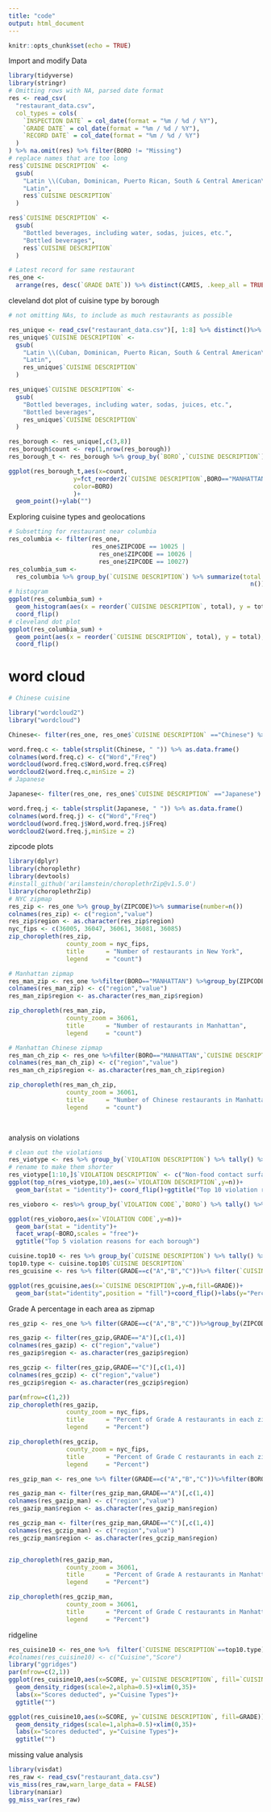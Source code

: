 ```yaml
---
title: "code"
output: html_document
---
```


```r
knitr::opts_chunk$set(echo = TRUE)
```

Import and modify Data

```r
library(tidyverse)
library(stringr)
# Omitting rows with NA, parsed date format
res <- read_csv(
  "restaurant_data.csv",
  col_types = cols(
    `INSPECTION DATE` = col_date(format = "%m / %d / %Y"),
    `GRADE DATE` = col_date(format = "%m / %d / %Y"),
    `RECORD DATE` = col_date(format = "%m / %d / %Y")
  )
) %>% na.omit(res) %>% filter(BORO != "Missing")
# replace names that are too long
res$`CUISINE DESCRIPTION` <-
  gsub(
    "Latin \\(Cuban, Dominican, Puerto Rican, South & Central American\\)",
    "Latin",
    res$`CUISINE DESCRIPTION`
  )

res$`CUISINE DESCRIPTION` <-
  gsub(
    "Bottled beverages, including water, sodas, juices, etc.",
    "Bottled beverages",
    res$`CUISINE DESCRIPTION`
  )

# Latest record for same restaurant
res_one <-
  arrange(res, desc(`GRADE DATE`)) %>% distinct(CAMIS, .keep_all = TRUE)
```

cleveland dot plot of cuisine type by borough

```r
# not omitting NAs, to include as much restaurants as possible

res_unique <- read_csv("restaurant_data.csv")[, 1:8] %>% distinct()%>% filter(BORO != "Missing")
res_unique$`CUISINE DESCRIPTION` <-
  gsub(
    "Latin \\(Cuban, Dominican, Puerto Rican, South & Central American\\)",
    "Latin",
    res_unique$`CUISINE DESCRIPTION`
  )

res_unique$`CUISINE DESCRIPTION` <-
  gsub(
    "Bottled beverages, including water, sodas, juices, etc.",
    "Bottled beverages",
    res_unique$`CUISINE DESCRIPTION`
  )

res_borough <- res_unique[,c(3,8)] 
res_borough$count <- rep(1,nrow(res_borough))
res_borough_t <- res_borough %>% group_by(`BORO`,`CUISINE DESCRIPTION`) %>% mutate(count=n()) %>% distinct()

ggplot(res_borough_t,aes(x=count,
                  y=fct_reorder2(`CUISINE DESCRIPTION`,BORO=="MANHATTAN",-count),
                  color=BORO)
                  )+  
  geom_point()+ylab("")
```

Exploring cuisine types and geolocations

```r
# Subsetting for restaurant near columbia
res_columbia <- filter(res_one,
                       res_one$ZIPCODE == 10025 |
                         res_one$ZIPCODE == 10026 |
                         res_one$ZIPCODE == 10027)
res_columbia_sum <-
  res_columbia %>% group_by(`CUISINE DESCRIPTION`) %>% summarize(total =
                                                                   n()) %>% arrange(desc(total))
# histogram
ggplot(res_columbia_sum) +
  geom_histogram(aes(x = reorder(`CUISINE DESCRIPTION`, total), y = total), stat = "identity") +
  coord_flip()
# cleveland dot plot
ggplot(res_columbia_sum) +
  geom_point(aes(x = reorder(`CUISINE DESCRIPTION`, total), y = total), stat = "identity") +
  coord_flip()
```
# word cloud
```r
# Chinese cuisine

library("wordcloud2")
library("wordcloud")

Chinese<- filter(res_one, res_one$`CUISINE DESCRIPTION` =="Chinese") %>% distinct(DBA) %>% toString() %>% str_remove_all(",") %>% str_remove_all("\"") %>% str_remove_all("\n")%>% str_remove_all("/")

word.freq.c <- table(strsplit(Chinese, " ")) %>% as.data.frame()
colnames(word.freq.c) <- c("Word","Freq")
wordcloud(word.freq.c$Word,word.freq.c$Freq)
wordcloud2(word.freq.c,minSize = 2)
# Japanese

Japanese<- filter(res_one, res_one$`CUISINE DESCRIPTION` =="Japanese") %>% distinct(DBA) %>% toString() %>% str_remove_all(",") %>% str_remove_all("\"") %>% str_remove_all("\n")%>% str_remove_all("/")

word.freq.j <- table(strsplit(Japanese, " ")) %>% as.data.frame()
colnames(word.freq.j) <- c("Word","Freq")
wordcloud(word.freq.j$Word,word.freq.j$Freq)
wordcloud2(word.freq.j,minSize = 2)
```
zipcode plots
```r

library(dplyr)
library(choroplethr)
library(devtools)
#install_github('arilamstein/choroplethrZip@v1.5.0')
library(choroplethrZip)
# NYC zipmap
res_zip <- res_one %>% group_by(ZIPCODE)%>% summarise(number=n())
colnames(res_zip) <- c("region","value")
res_zip$region <- as.character(res_zip$region)
nyc_fips <- c(36005, 36047, 36061, 36081, 36085)
zip_choropleth(res_zip,
                county_zoom = nyc_fips,
                title      = "Number of restaurants in New York",
                legend     = "count")

# Manhattan zipmap
res_man_zip <- res_one %>%filter(BORO=="MANHATTAN") %>%group_by(ZIPCODE)%>% summarise(number=n())
colnames(res_man_zip) <- c("region","value")
res_man_zip$region <- as.character(res_man_zip$region)

zip_choropleth(res_man_zip,
                county_zoom = 36061,
                title      = "Number of restaurants in Manhattan",
                legend     = "count")

# Manhattan Chinese zipmap
res_man_ch_zip <- res_one %>%filter(BORO=="MANHATTAN",`CUISINE DESCRIPTION`=="Chinese") %>%group_by(ZIPCODE)%>% summarise(number=n())
colnames(res_man_ch_zip) <- c("region","value")
res_man_ch_zip$region <- as.character(res_man_ch_zip$region)

zip_choropleth(res_man_ch_zip,
                county_zoom = 36061,
                title      = "Number of Chinese restaurants in Manhattan",
                legend     = "count")

               
```

analysis on violations

```r
# clean out the violations
res_viotype <- res %>% group_by(`VIOLATION DESCRIPTION`) %>% tally() %>% arrange(desc(n))
# rename to make them shorter
res_viotype[1:10,]$`VIOLATION DESCRIPTION` <- c("Non-food contact surface improperly constructed","Facility not vermin proof","Food contact surface not properly washed, rinsed and sanitized","Food not protected from potential source of contamination","Plumbing not properly installed or maintained","Evidence of mice or live mice present","Cold food item held above 41ºF","Hot food item not held at or above 140ºF","Filth flies or food/refuse/sewage-associated flies present","Food contact surface not properly maintained")
ggplot(top_n(res_viotype,10),aes(x=`VIOLATION DESCRIPTION`,y=n))+
  geom_bar(stat = "identity")+ coord_flip()+ggtitle("Top 10 violation reasons")

res_vioboro <- res%>% group_by(`VIOLATION CODE`,`BORO`) %>% tally() %>% arrange(desc(n)) %>% group_by(BORO) %>% top_n(5)

ggplot(res_vioboro,aes(x=`VIOLATION CODE`,y=n))+
  geom_bar(stat = "identity")+ 
  facet_wrap(~BORO,scales = "free")+
  ggtitle("Top 5 violation reasons for each borough")

cuisine.top10 <- res %>% group_by(`CUISINE DESCRIPTION`) %>% tally() %>% top_n(10)
top10.type <- cuisine.top10$`CUISINE DESCRIPTION` 
res_gcuisine <- res %>% filter(GRADE==c("A","B","C"))%>% filter(`CUISINE DESCRIPTION`==top10.type) %>% group_by(`CUISINE DESCRIPTION`,GRADE) %>% tally() 

ggplot(res_gcuisine,aes(x=`CUISINE DESCRIPTION`,y=n,fill=GRADE))+
  geom_bar(stat="identity",position = "fill")+coord_flip()+labs(y="Percentage",x="cuisine type")+ggtitle("Percentile of Grade for each cuisine type")
```

Grade A percentage in each area as zipmap

```r
res_gzip <- res_one %>% filter(GRADE==c("A","B","C"))%>%group_by(ZIPCODE,GRADE)%>% summarise(number=n())%>% group_by(ZIPCODE) %>% mutate(percent = 100*number/sum(number))

res_gazip <- filter(res_gzip,GRADE=="A")[,c(1,4)]
colnames(res_gazip) <- c("region","value")
res_gazip$region <- as.character(res_gazip$region)

res_gczip <- filter(res_gzip,GRADE=="C")[,c(1,4)]
colnames(res_gczip) <- c("region","value")
res_gczip$region <- as.character(res_gczip$region)

par(mfrow=c(1,2))
zip_choropleth(res_gazip,
                county_zoom = nyc_fips,
                title      = "Percent of Grade A restaurants in each zipcode area",
                legend     = "Percent")

zip_choropleth(res_gczip,
                county_zoom = nyc_fips,
                title      = "Percent of Grade C restaurants in each zipcode area",
                legend     = "Percent")

res_gzip_man <- res_one %>% filter(GRADE==c("A","B","C"))%>%filter(BORO=="MANHATTAN")%>%group_by(ZIPCODE,GRADE)%>% summarise(number=n())%>% group_by(ZIPCODE) %>% mutate(percent = 100*number/sum(number))

res_gazip_man <- filter(res_gzip_man,GRADE=="A")[,c(1,4)]
colnames(res_gazip_man) <- c("region","value")
res_gazip_man$region <- as.character(res_gazip_man$region)

res_gczip_man <- filter(res_gzip_man,GRADE=="C")[,c(1,4)]
colnames(res_gczip_man) <- c("region","value")
res_gczip_man$region <- as.character(res_gczip_man$region)


zip_choropleth(res_gazip_man,
                county_zoom = 36061,
                title      = "Percent of Grade A restaurants in Manhattan area",
                legend     = "Percent")

zip_choropleth(res_gczip_man,
                county_zoom = 36061,
                title      = "Percent of Grade C restaurants in Manhattan area",
                legend     = "Percent")
```

ridgeline

```r
res_cuisine10 <- res_one %>%  filter(`CUISINE DESCRIPTION`==top10.type) %>% select(`CUISINE DESCRIPTION`,SCORE,GRADE,CAMIS,DBA)
#colnames(res_cuisine10) <- c("Cuisine","Score")
library("ggridges")
par(mfrow=c(2,1))
ggplot(res_cuisine10,aes(x=SCORE, y=`CUISINE DESCRIPTION`, fill=`CUISINE DESCRIPTION`))+
  geom_density_ridges(scale=2,alpha=0.5)+xlim(0,35)+
  labs(x="Scores deducted", y="Cuisine Types")+
  ggtitle("")

ggplot(res_cuisine10,aes(x=SCORE, y=`CUISINE DESCRIPTION`, fill=GRADE))+
  geom_density_ridges(scale=1,alpha=0.5)+xlim(0,35)+
  labs(x="Scores deducted", y="Cuisine Types")+
  ggtitle("")
```

missing value analysis

```r
library(visdat)
res_raw <- read_csv("restaurant_data.csv")
vis_miss(res_raw,warn_large_data = FALSE)
library(naniar)
gg_miss_var(res_raw)
```